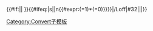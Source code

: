 <includeonly>{{convert/numdisp|{{{1|1+2/3}}}|}}{{#if:{{{sep|}}}|{{{sep}}}|&nbsp;}}{{convert/SpellnumSrtLoff|{{{k|6}}}|}}{{{sep| }}}{{convert/{{{y}}}/Loff|Aoff|#32}}{{convert/engout/{{#if:{{{q|}}}|q}}{{#ifeq:{{{l}}}|s||n{{#expr:({{{1|2}}}=1)*({{{k|1}}}=0)}}}}|{{{x}}}/Loff|#32|{{{q}}}|{{{n}}}|{{{l}}}}}</includeonly><noinclude>
[[Category:Convert子模板]]
</noinclude>